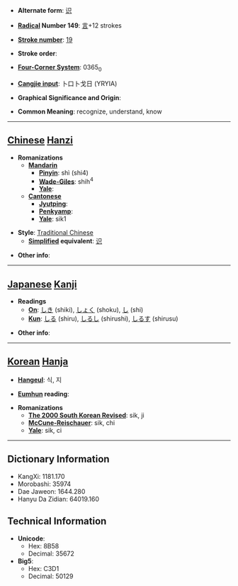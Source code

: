 * '''Alternate form''': [[识]]

* '''[[Wiktionary:Chinese radical index| Radical]] Number 149''': [[Wiktionary:Chinese radical index 言|言]]+12 strokes

* '''[[Wiktionary:Chinese total strokes index|Stroke number]]''': [[Wiktionary:Chinese total strokes index 19|19]]

* '''Stroke order''': 

* '''[[Wiktionary:Chinese four corner index|Four-Corner System]]''': 0365<sub>0</sub>

* '''[[Wiktionary:Chinese Cangjie index|Cangjie input]]''': 卜口卜戈日 (YRYIA)

* '''Graphical Significance and Origin''': 

* '''Common Meaning''': recognize, understand, know

----

== [[Chinese]] [[Hanzi]] ==

* '''Romanizations'''
** '''[[Mandarin]]'''
*** '''[[Pinyin]]''': shì (shi4)
*** '''[[Wade-Giles]]''': shih<sup>4</sup>
*** '''[[Yale]]''': 
** '''[[Cantonese]]'''
*** '''[[Jyutping]]''':
*** '''[[Penkyamp]]''': 
*** '''[[Yale]]''': sik1

* '''Style''': [[Traditional Chinese]] 
** '''[[Simplified Chinese|Simplified]] equivalent''': [[识]]

* '''Other info''': 

----

== [[Japanese]] [[Kanji]] ==

* '''Readings'''
** '''[[On]]''': [[しき]] (shiki), [[しょく]] (shoku), [[し]] (shi)
** '''[[Kun]]''': [[しる]] (shiru), [[しるし]] (shirushi), [[しるす]] (shirusu)

* '''Other info''':  

----

== [[Korean]] [[Hanja]] ==

* '''[[Hangeul]]''': 식, 지

* '''[[Eumhun]] reading''': 

* '''Romanizations'''
** '''[[The 2000 South Korean Revised Romanization|The 2000 South Korean Revised]]''': sik, ji
** '''[[McCune-Reischauer]]''': sik, chi
** '''[[Yale]]''': sik, ci

----

== Dictionary Information ==

* KangXi: 1181.170
* Morobashi: 35974
* Dae Jaweon: 1644.280
* Hanyu Da Zidian: 64019.160

== Technical Information ==

* '''Unicode''':
** Hex: 8B58
** Decimal: 35672
* '''Big5''':
** Hex: C3D1
** Decimal: 50129
